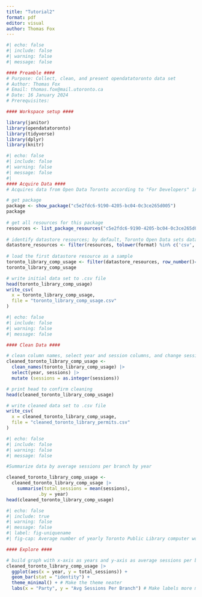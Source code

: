 ```yaml
---
title: "Tutorial2"
format: pdf
editor: visual
author: Thomas Fox
---
```


```r
#| echo: false
#| include: false
#| warning: false
#| message: false

#### Preamble ####
# Purpose: Collect, clean, and present opendatatoronto data set
# Author: Thomas Fox
# Email: thomas.fox@mail.utoronto.ca
# Date: 16 January 2024
# Prerequisites: 

#### Workspace setup ####

library(janitor)
library(opendatatoronto)
library(tidyverse)
library(dplyr)
library(knitr)

```


```r
#| echo: false
#| include: false
#| warning: false
#| message: false
#| 
#### Acquire Data ####
# Acquires data from Open Data Toronto according to "For Developers" instructions

# get package
package <- show_package("c5e2fdc6-9190-4205-bc04-0c3ce265d005")
package
 
# get all resources for this package
resources <- list_package_resources("c5e2fdc6-9190-4205-bc04-0c3ce265d005")
 
# identify datastore resources; by default, Toronto Open Data sets datastore resource format to CSV for non-geospatial and GeoJSON for geospatial resources
datastore_resources <- filter(resources, tolower(format) %in% c('csv', 'geojson'))
 
# load the first datastore resource as a sample
toronto_library_comp_usage <- filter(datastore_resources, row_number()==1) %>% get_resource()
toronto_library_comp_usage

# write initial data set to .csv file  
head(toronto_library_comp_usage)
write_csv(
  x = toronto_library_comp_usage,
  file = "toronto_library_comp_usage.csv"
)
```

```r
#| echo: false
#| include: false
#| warning: false
#| message: false

#### Clean Data ####

# clean column names, select year and session columns, and change sessions from char to int. 
cleaned_toronto_library_comp_usage <-
  clean_names(toronto_library_comp_usage) |>
  select(year, sessions) |>
  mutate (sessions = as.integer(sessions))

# print head to confirm cleaning
head(cleaned_toronto_library_comp_usage)

# write cleaned data set to .csv file
write_csv(
  x = cleaned_toronto_library_comp_usage,
  file = "cleaned_toronto_library_permits.csv"
)
```

```r
#| echo: false
#| include: false
#| warning: false
#| message: false

#Summarize data by average sessions per branch by year 

cleaned_toronto_library_comp_usage <-
  cleaned_toronto_library_comp_usage |>
    summarise(total_sessions = mean(sessions),
            .by = year) 
head(cleaned_toronto_library_comp_usage)
```

```r
#| echo: false
#| include: true
#| warning: false
#| message: false
#| label: fig-uniquename
#| fig-cap: Average number of yearly Toronto Public Library computer work station sessions per branch, based on data from 2018 - 2022 obtained from Open Data Toronto.

#### Explore ####

# build graph with x-axis as years and y-axis as average sessions per branch 
cleaned_toronto_library_comp_usage |>
  ggplot(aes(x = year, y = total_sessions)) +
  geom_bar(stat = "identity") +
  theme_minimal() + # Make the theme neater
  labs(x = "Party", y = "Avg Sessions Per Branch") # Make labels more meaningful
```



